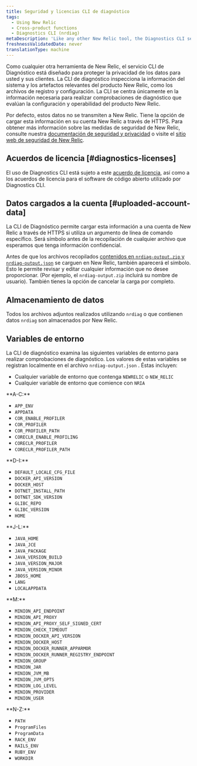 ```yaml
---
title: Seguridad y licencias CLI de diagnóstico
tags:
  - Using New Relic
  - Cross-product functions
  - Diagnostics CLI (nrdiag)
metaDescription: 'Like any other New Relic tool, the Diagnostics CLI service (nrdiag) is designed to protect data privacy for you and your customers.'
freshnessValidatedDate: never
translationType: machine
---
```


Como cualquier otra herramienta de New Relic, el servicio CLI de Diagnóstico está diseñado para proteger la privacidad de los datos para usted y sus clientes. La CLI de diagnóstico inspecciona la información del sistema y los artefactos relevantes del producto New Relic, como los archivos de registro y configuración. La CLI se centra únicamente en la información necesaria para realizar comprobaciones de diagnóstico que evalúan la configuración y operabilidad del producto New Relic.

Por defecto, estos datos no se transmiten a New Relic. Tiene la opción de cargar esta información en su cuenta New Relic a través de HTTPS. Para obtener más información sobre las medidas de seguridad de New Relic, consulte nuestra [documentación de seguridad y privacidad](/docs/security/security-privacy/data-privacy/data-privacy-new-relic) o visite el [sitio web de seguridad de New Relic](https://newrelic.com/security).

## Acuerdos de licencia [#diagnostics-licenses]

El uso de Diagnostics CLI está sujeto a este [acuerdo de licencia](/docs/licenses/license-information/other-licenses/new-relic-diagnostics-licenses), así como a los acuerdos de licencia para el software de código abierto utilizado por Diagnostics CLI.

## Datos cargados a la cuenta [#uploaded-account-data]

La CLI de Diagnóstico permite cargar esta información a una cuenta de New Relic a través de HTTPS si utiliza un argumento de línea de comando específico. Será símbolo antes de la recopilación de cualquier archivo que esperamos que tenga información confidencial.

Antes de que los archivos recopilados [contenidos en `nrdiag-output.zip` y `nrdiag-output.json`](/docs/using-new-relic/cross-product-functions/diagnostics-cli-nrdiag/interpret-nrdiag-output) se carguen en New Relic, también aparecerá el símbolo. Esto le permite revisar y editar cualquier información que no desee proporcionar. (Por ejemplo, el `nrdiag-output.zip` incluirá su nombre de usuario). También tienes la opción de cancelar la carga por completo.

## Almacenamiento de datos

Todos los archivos adjuntos realizados utilizando `nrdiag` o que contienen datos `nrdiag` son almacenados por New Relic.

## Variables de entorno

La CLI de diagnóstico examina las siguientes variables de entorno para realizar comprobaciones de diagnóstico. Los valores de estas variables se registran localmente en el archivo `nrdiag-output.json` . Éstas incluyen:

* Cualquier variable de entorno que contenga `NEWRELIC` o `NEW_RELIC`
* Cualquier variable de entorno que comience con `NRIA`

<DoNotTranslate>
  **A-C:**
</DoNotTranslate>

* `APP_ENV`
* `APPDATA`
* `COR_ENABLE_PROFILER`
* `COR_PROFILER`
* `COR_PROFILER_PATH`
* `CORECLR_ENABLE_PROFILING`
* `CORECLR_PROFILER`
* `CORECLR_PROFILER_PATH`

<DoNotTranslate>
  **D-I:**
</DoNotTranslate>

* `DEFAULT_LOCALE_CFG_FILE`
* `DOCKER_API_VERSION`
* `DOCKER_HOST`
* `DOTNET_INSTALL_PATH`
* `DOTNET_SDK_VERSION`
* `GLIBC_REPO`
* `GLIBC_VERSION`
* `HOME`

<DoNotTranslate>
  **J-L:**
</DoNotTranslate>

* `JAVA_HOME`
* `JAVA_JCE`
* `JAVA_PACKAGE`
* `JAVA_VERSION_BUILD`
* `JAVA_VERSION_MAJOR`
* `JAVA_VERSION_MINOR`
* `JBOSS_HOME`
* `LANG`
* `LOCALAPPDATA`

<DoNotTranslate>
  **M:**
</DoNotTranslate>

* `MINION_API_ENDPOINT`
* `MINION_API_PROXY`
* `MINION_API_PROXY_SELF_SIGNED_CERT`
* `MINION_CHECK_TIMEOUT`
* `MINION_DOCKER_API_VERSION`
* `MINION_DOCKER_HOST`
* `MINION_DOCKER_RUNNER_APPARMOR`
* `MINION_DOCKER_RUNNER_REGISTRY_ENDPOINT`
* `MINION_GROUP`
* `MINION_JAR`
* `MINION_JVM_MB`
* `MINION_JVM_OPTS`
* `MINION_LOG_LEVEL`
* `MINION_PROVIDER`
* `MINION_USER`

<DoNotTranslate>
  **N-Z:**
</DoNotTranslate>

* `PATH`
* `ProgramFiles`
* `ProgramData`
* `RACK_ENV`
* `RAILS_ENV`
* `RUBY_ENV`
* `WORKDIR`